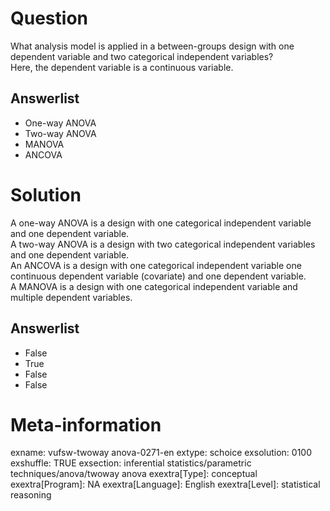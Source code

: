 Question
========
What analysis model is applied in a between-groups design with one dependent variable and two categorical independent variables?  
Here, the dependent variable is a continuous variable.

Answerlist
----------
* One-way ANOVA
* Two-way ANOVA
* MANOVA
* ANCOVA

Solution
========

A one-way ANOVA is a design with one categorical independent variable and one dependent variable.  
A two-way ANOVA is a design with two categorical independent variables and one dependent variable.  
An ANCOVA is a design with one categorical independent variable one continuous dependent variable (covariate) and one dependent variable.    
A MANOVA is a design with one categorical independent variable and multiple dependent variables.

Answerlist
----------
* False
* True
* False
* False

Meta-information
================
exname: vufsw-twoway anova-0271-en
extype: schoice
exsolution: 0100
exshuffle: TRUE
exsection: inferential statistics/parametric techniques/anova/twoway anova
exextra[Type]: conceptual
exextra[Program]: NA
exextra[Language]: English
exextra[Level]: statistical reasoning

